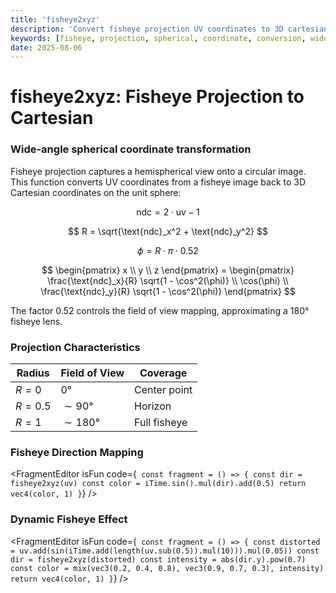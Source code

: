 ```yaml
---
title: 'fisheye2xyz'
description: 'Convert fisheye projection UV coordinates to 3D cartesian coordinates'
keywords: [fisheye, projection, spherical, coordinate, conversion, wide-angle]
date: 2025-08-06
---
```



# fisheye2xyz: Fisheye Projection to Cartesian

### Wide-angle spherical coordinate transformation

Fisheye projection captures a hemispherical view onto a circular image. This function converts UV coordinates from a fisheye image back to 3D Cartesian coordinates on the unit sphere:

$$
\text{ndc} = 2 \cdot \text{uv} - 1
$$

$$
R = \sqrt{\text{ndc}_x^2 + \text{ndc}_y^2}
$$

$$
\phi = R \cdot \pi \cdot 0.52
$$

$$
\begin{pmatrix}
x \\
y \\
z
\end{pmatrix} = \begin{pmatrix}
\frac{\text{ndc}_x}{R} \sqrt{1 - \cos^2(\phi)} \\
\cos(\phi) \\
\frac{\text{ndc}_y}{R} \sqrt{1 - \cos^2(\phi)}
\end{pmatrix}
$$

The factor 0.52 controls the field of view mapping, approximating a 180° fisheye lens.

### Projection Characteristics

| Radius    | Field of View | Coverage     |
| --------- | ------------- | ------------ |
| $R = 0$   | $0°$          | Center point |
| $R = 0.5$ | $\sim 90°$    | Horizon      |
| $R = 1$   | $\sim 180°$   | Full fisheye |

### Fisheye Direction Mapping

<FragmentEditor
        isFun
        code={`
const fragment = () => {
        const dir = fisheye2xyz(uv)
        const color = iTime.sin().mul(dir).add(0.5)
        return vec4(color, 1)
}`}
/>

### Dynamic Fisheye Effect

<FragmentEditor
        isFun
        code={`
const fragment = () => {
        const distorted = uv.add(sin(iTime.add(length(uv.sub(0.5)).mul(10))).mul(0.05))
        const dir = fisheye2xyz(distorted)
        const intensity = abs(dir.y).pow(0.7)
        const color = mix(vec3(0.2, 0.4, 0.8), vec3(0.9, 0.7, 0.3), intensity)
        return vec4(color, 1)
}`}
/>
